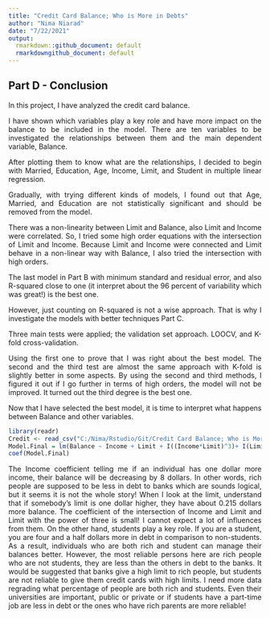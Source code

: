 ```yaml
---
title: "Credit Card Balance; Who is More in Debts"
author: "Nima Niarad"
date: "7/22/2021"
output:
  rmarkdown::github_document: default
  rmarkdowngithub_document: default
---
```


<style> body {text-align: justify} </style> <!-- Justify text. -->

## Part D - Conclusion

In this project, I have analyzed the credit card balance. 

I have shown which variables play a key role and have more impact on the balance to be included in the model. There are ten variables to be investigated the relationships between them and the main dependent variable, Balance. 

After plotting them to know what are the relationships, I decided to begin with Married, Education, Age, Income, Limit, and Student in multiple linear regression.

Gradually, with trying different kinds of models, I found out that Age, Married, and Education are not
statistically significant and should be removed from the model. 

There was a non-linearity between Limit and Balance, also Limit and Income were correlated. So, I tried some high order
equations with the intersection of Limit and Income. Because Limit and Income were connected and Limit
behave in a non-linear way with Balance, I also tried the intersection with high orders. 

The last model in Part B with minimum standard and residual error, and also R-squared close to one (it
interpret about the 96 percent of variability which was great!) is the best one.

However, just counting on R-squared is not a wise approach. That is why I investigate the models with
better techniques Part C. 

Three main tests were applied; the validation set approach. LOOCV, and K-fold cross-validation. 

Using the first one to prove that I was right about the best model. The second
and the third test are almost the same approach with K-fold is slightly better in some aspects. By using
the second and third methods, I figured it out if I go further in terms of high orders, the model will not be 
improved. It turned out the third degree is the best one. 


Now that I have selected the best model, it is time to interpret what happens between Balance and other variables.

```r
library(readr)
Credit <- read_csv("C:/Nima/Rstudio/Git/Credit Card Balance; Who is More in Debts/Credit-Card-Balance--Who-is-More-in-Debts-/Credit.csv")
Model.Final = lm(Balance ~ Income + Limit + I((Income*Limit)^3)+ I(Limit^3)+ Student, data = Credit)
coef(Model.Final)
```


The Income coefficient telling me if an individual has one dollar more income, their balance will be
decreasing by 8 dollars. In other words, rich people are supposed to be less in debt to banks which are sounds
logical, but it seems it is not the whole story! When I look at the limit, understand that if somebody’s
limit is one dollar higher, they have about 0.215 dollars more balance. The coefficient of the intersection
of Income and Limit and Limit with the power of three is small! I cannot expect a lot of influences from
them. On the other hand, students play a key role. If you are a student, you are four
and a half dollars more in debt in comparison to non-students. As a result, individuals who are both rich
and student can manage their balances better. However, the most reliable persons here are rich people who are
not students, they are less than the others in debt to the banks.
It would be suggested that banks give a high limit to rich people, but students are not reliable to give them
credit cards with high limits. I need more data regrading what percentage of people are both rich and
students. Even their universities are important, public or private or if students have a part-time
job are less in debt or the ones who have rich parents are more reliable!


